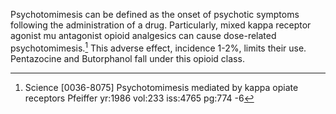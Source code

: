 {{uncategorized|date=December 2007}}

{{orphan|date=December 2007}}
{{Move to Wiktionary}}
{{deadend|date=December 2007}}

Psychotomimesis can be defined as the onset of psychotic symptoms following the administration of a drug.  Particularly, mixed kappa receptor agonist mu antagonist opioid analgesics can cause dose-related psychotomimesis.<ref>Science [0036-8075] Psychotomimesis mediated by kappa opiate receptors Pfeiffer yr:1986 vol:233 iss:4765 pg:774 -6</ref>  This adverse effect, incidence 1-2%, limits their use.  Pentazocine and Butorphanol fall under this opioid class.
